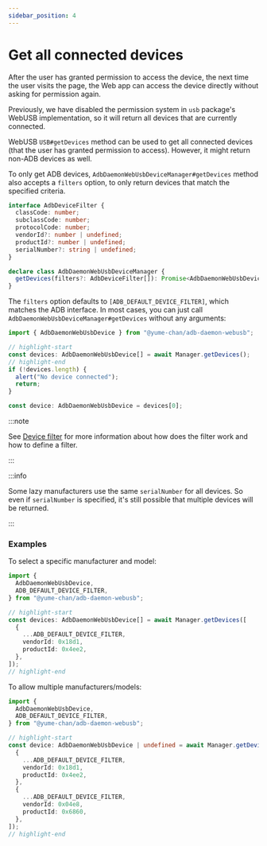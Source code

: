 ```yaml
---
sidebar_position: 4
---
```



# Get all connected devices

<Tabs className="runtime-tabs" groupId="runtime">
<TabItem value="web" label="Web">

After the user has granted permission to access the device, the next time the user visits the page, the Web app can access the device directly without asking for permission again.

</TabItem>
<TabItem value="node" label="Node.js">

Previously, we have disabled the permission system in `usb` package's WebUSB implementation, so it will return all devices that are currently connected.

</TabItem>
</Tabs>

WebUSB `USB#getDevices` method can be used to get all connected devices (that the user has granted permission to access). However, it might return non-ADB devices as well.

To only get ADB devices, `AdbDaemonWebUsbDeviceManager#getDevices` method also accepts a `filters` option, to only return devices that match the specified criteria.

```ts
interface AdbDeviceFilter {
  classCode: number;
  subclassCode: number;
  protocolCode: number;
  vendorId?: number | undefined;
  productId?: number | undefined;
  serialNumber?: string | undefined;
}

declare class AdbDaemonWebUsbDeviceManager {
  getDevices(filters?: AdbDeviceFilter[]): Promise<AdbDaemonWebUsbDevice[]>;
}
```

The `filters` option defaults to `[ADB_DEFAULT_DEVICE_FILTER]`, which matches the ADB interface. In most cases, you can just call `AdbDaemonWebUsbDeviceManager#getDevices` without any arguments:

```ts transpile
import { AdbDaemonWebUsbDevice } from "@yume-chan/adb-daemon-webusb";

// highlight-start
const devices: AdbDaemonWebUsbDevice[] = await Manager.getDevices();
// highlight-end
if (!devices.length) {
  alert("No device connected");
  return;
}

const device: AdbDaemonWebUsbDevice = devices[0];
```

:::note

See [Device filter](./device-filter.mdx) for more information about how does the filter work and how to define a filter.

:::

:::info

Some lazy manufacturers use the same `serialNumber` for all devices. So even if `serialNumber` is specified, it's still possible that multiple devices will be returned.

:::

### Examples

To select a specific manufacturer and model:

```ts transpile
import {
  AdbDaemonWebUsbDevice,
  ADB_DEFAULT_DEVICE_FILTER,
} from "@yume-chan/adb-daemon-webusb";

// highlight-start
const devices: AdbDaemonWebUsbDevice[] = await Manager.getDevices([
  {
    ...ADB_DEFAULT_DEVICE_FILTER,
    vendorId: 0x18d1,
    productId: 0x4ee2,
  },
]);
// highlight-end
```

To allow multiple manufacturers/models:

```ts transpile
import {
  AdbDaemonWebUsbDevice,
  ADB_DEFAULT_DEVICE_FILTER,
} from "@yume-chan/adb-daemon-webusb";

// highlight-start
const device: AdbDaemonWebUsbDevice | undefined = await Manager.getDevices([
  {
    ...ADB_DEFAULT_DEVICE_FILTER,
    vendorId: 0x18d1,
    productId: 0x4ee2,
  },
  {
    ...ADB_DEFAULT_DEVICE_FILTER,
    vendorId: 0x04e8,
    productId: 0x6860,
  },
]);
// highlight-end
```
